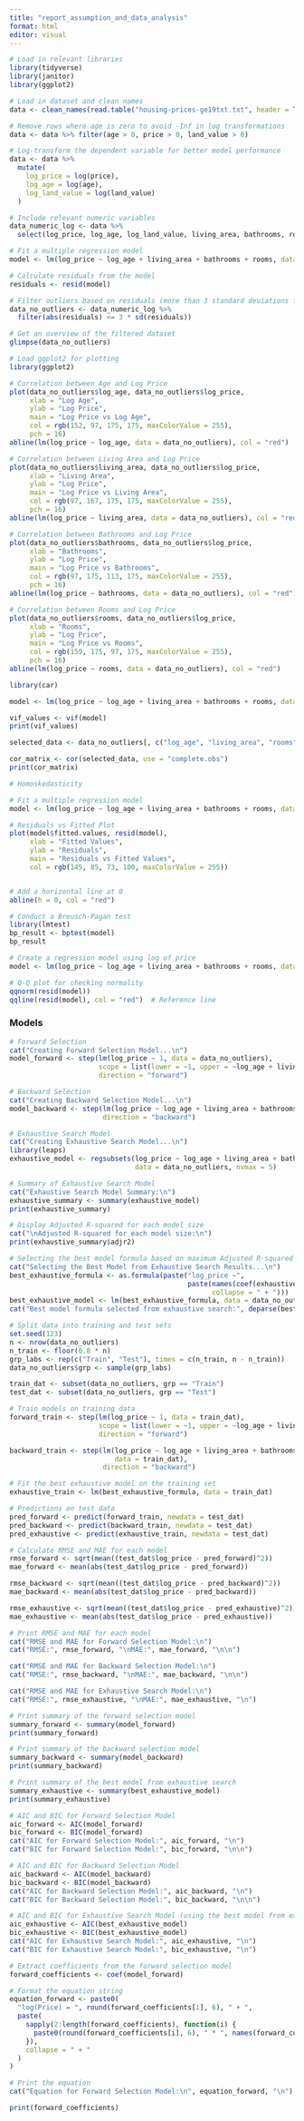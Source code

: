 ```yaml
---
title: "report_assumption_and_data_analysis"
format: html
editor: visual
---
```


```r
# Load in relevant libraries  
library(tidyverse)
library(janitor)
library(ggplot2)

# Load in dataset and clean names
data <- clean_names(read.table("housing-prices-ge19txt.txt", header = TRUE, sep = "\t", stringsAsFactors = FALSE))

# Remove rows where age is zero to avoid -Inf in log transformations
data <- data %>% filter(age > 0, price > 0, land_value > 0)

# Log-transform the dependent variable for better model performance
data <- data %>%
  mutate(
    log_price = log(price),
    log_age = log(age), 
    log_land_value = log(land_value)
  )

# Include relevant numeric variables
data_numeric_log <- data %>%
  select(log_price, log_age, log_land_value, living_area, bathrooms, rooms, lot_size, pct_college, bedrooms)

# Fit a multiple regression model
model <- lm(log_price ~ log_age + living_area + bathrooms + rooms, data = data_numeric_log)

# Calculate residuals from the model
residuals <- resid(model)

# Filter outliers based on residuals (more than 3 standard deviations from the mean)
data_no_outliers <- data_numeric_log %>% 
  filter(abs(residuals) <= 3 * sd(residuals))

# Get an overview of the filtered dataset
glimpse(data_no_outliers)

```

```r

# Load ggplot2 for plotting
library(ggplot2)

# Correlation between Age and Log Price
plot(data_no_outliers$log_age, data_no_outliers$log_price, 
     xlab = "Log Age", 
     ylab = "Log Price", 
     main = "Log Price vs Log Age",
     col = rgb(152, 97, 175, 175, maxColorValue = 255), 
     pch = 16)
abline(lm(log_price ~ log_age, data = data_no_outliers), col = "red")

# Correlation between Living Area and Log Price
plot(data_no_outliers$living_area, data_no_outliers$log_price, 
     xlab = "Living Area", 
     ylab = "Log Price", 
     main = "Log Price vs Living Area",
     col = rgb(97, 167, 175, 175, maxColorValue = 255), 
     pch = 16)
abline(lm(log_price ~ living_area, data = data_no_outliers), col = "red")

# Correlation between Bathrooms and Log Price
plot(data_no_outliers$bathrooms, data_no_outliers$log_price, 
     xlab = "Bathrooms", 
     ylab = "Log Price", 
     main = "Log Price vs Bathrooms",
     col = rgb(97, 175, 113, 175, maxColorValue = 255), 
     pch = 16)
abline(lm(log_price ~ bathrooms, data = data_no_outliers), col = "red")

# Correlation between Rooms and Log Price
plot(data_no_outliers$rooms, data_no_outliers$log_price, 
     xlab = "Rooms", 
     ylab = "Log Price", 
     main = "Log Price vs Rooms",
     col = rgb(159, 175, 97, 175, maxColorValue = 255), 
     pch = 16)
abline(lm(log_price ~ rooms, data = data_no_outliers), col = "red")


```

```r

library(car)

model <- lm(log_price ~ log_age + living_area + bathrooms + rooms, data = data_no_outliers)

vif_values <- vif(model)
print(vif_values)

```

```r

selected_data <- data_no_outliers[, c("log_age", "living_area", "rooms", "bathrooms")]

cor_matrix <- cor(selected_data, use = "complete.obs")  
print(cor_matrix)

```

```r
# Homoskedasticity 

# Fit a multiple regression model
model <- lm(log_price ~ log_age + living_area + bathrooms + rooms, data = data_no_outliers)

# Residuals vs Fitted Plot
plot(model$fitted.values, resid(model), 
     xlab = "Fitted Values", 
     ylab = "Residuals", 
     main = "Residuals vs Fitted Values",
     col = rgb(145, 85, 73, 100, maxColorValue = 255))


# Add a horizontal line at 0
abline(h = 0, col = "red")

# Conduct a Breusch-Pagan test
library(lmtest)
bp_result <- bptest(model)
bp_result
```

```r
# Create a regression model using log of price
model <- lm(log_price ~ log_age + living_area + bathrooms + rooms, data = data_no_outliers)

# Q-Q plot for checking normality
qqnorm(resid(model))
qqline(resid(model), col = "red")  # Reference line
```

### Models

```r
# Forward Selection
cat("Creating Forward Selection Model...\n")
model_forward <- step(lm(log_price ~ 1, data = data_no_outliers), 
                      scope = list(lower = ~1, upper = ~log_age + living_area + bathrooms + rooms),
                      direction = "forward")

# Backward Selection
cat("Creating Backward Selection Model...\n")
model_backward <- step(lm(log_price ~ log_age + living_area + bathrooms + rooms, data = data_no_outliers), 
                       direction = "backward")

# Exhaustive Search Model
cat("Creating Exhaustive Search Model...\n")
library(leaps)
exhaustive_model <- regsubsets(log_price ~ log_age + living_area + bathrooms + rooms, 
                               data = data_no_outliers, nvmax = 5)

# Summary of Exhaustive Search Model
cat("Exhaustive Search Model Summary:\n")
exhaustive_summary <- summary(exhaustive_model)
print(exhaustive_summary)

# Display Adjusted R-squared for each model size
cat("\nAdjusted R-squared for each model size:\n")
print(exhaustive_summary$adjr2)

# Selecting the best model formula based on maximum Adjusted R-squared
cat("Selecting the Best Model from Exhaustive Search Results...\n")
best_exhaustive_formula <- as.formula(paste("log_price ~", 
                                            paste(names(coef(exhaustive_model, which.max(exhaustive_summary$adjr2))[-1]), 
                                                  collapse = " + ")))
best_exhaustive_model <- lm(best_exhaustive_formula, data = data_no_outliers)
cat("Best model formula selected from exhaustive search:", deparse(best_exhaustive_formula), "\n")

```


```r
# Split data into training and test sets
set.seed(123)
n <- nrow(data_no_outliers)
n_train <- floor(0.8 * n)
grp_labs <- rep(c("Train", "Test"), times = c(n_train, n - n_train))
data_no_outliers$grp <- sample(grp_labs)

train_dat <- subset(data_no_outliers, grp == "Train")
test_dat <- subset(data_no_outliers, grp == "Test")

# Train models on training data
forward_train <- step(lm(log_price ~ 1, data = train_dat), 
                      scope = list(lower = ~1, upper = ~log_age + living_area + bathrooms + rooms),
                      direction = "forward")

backward_train <- step(lm(log_price ~ log_age + living_area + bathrooms + rooms, 
                          data = train_dat), 
                       direction = "backward")

# Fit the best exhaustive model on the training set
exhaustive_train <- lm(best_exhaustive_formula, data = train_dat)

# Predictions on test data
pred_forward <- predict(forward_train, newdata = test_dat)
pred_backward <- predict(backward_train, newdata = test_dat)
pred_exhaustive <- predict(exhaustive_train, newdata = test_dat)

# Calculate RMSE and MAE for each model
rmse_forward <- sqrt(mean((test_dat$log_price - pred_forward)^2))
mae_forward <- mean(abs(test_dat$log_price - pred_forward))

rmse_backward <- sqrt(mean((test_dat$log_price - pred_backward)^2))
mae_backward <- mean(abs(test_dat$log_price - pred_backward))

rmse_exhaustive <- sqrt(mean((test_dat$log_price - pred_exhaustive)^2))
mae_exhaustive <- mean(abs(test_dat$log_price - pred_exhaustive))

# Print RMSE and MAE for each model
cat("RMSE and MAE for Forward Selection Model:\n")
cat("RMSE:", rmse_forward, "\nMAE:", mae_forward, "\n\n")

cat("RMSE and MAE for Backward Selection Model:\n")
cat("RMSE:", rmse_backward, "\nMAE:", mae_backward, "\n\n")

cat("RMSE and MAE for Exhaustive Search Model:\n")
cat("RMSE:", rmse_exhaustive, "\nMAE:", mae_exhaustive, "\n")

```


```r
# Print summary of the forward selection model
summary_forward <- summary(model_forward)
print(summary_forward)

# Print summary of the backward selection model
summary_backward <- summary(model_backward)
print(summary_backward)

# Print summary of the best model from exhaustive search
summary_exhaustive <- summary(best_exhaustive_model)
print(summary_exhaustive)

```

```r
# AIC and BIC for Forward Selection Model
aic_forward <- AIC(model_forward)
bic_forward <- BIC(model_forward)
cat("AIC for Forward Selection Model:", aic_forward, "\n")
cat("BIC for Forward Selection Model:", bic_forward, "\n\n")

# AIC and BIC for Backward Selection Model
aic_backward <- AIC(model_backward)
bic_backward <- BIC(model_backward)
cat("AIC for Backward Selection Model:", aic_backward, "\n")
cat("BIC for Backward Selection Model:", bic_backward, "\n\n")

# AIC and BIC for Exhaustive Search Model (using the best model from exhaustive search)
aic_exhaustive <- AIC(best_exhaustive_model)
bic_exhaustive <- BIC(best_exhaustive_model)
cat("AIC for Exhaustive Search Model:", aic_exhaustive, "\n")
cat("BIC for Exhaustive Search Model:", bic_exhaustive, "\n")

```
```r
# Extract coefficients from the forward selection model
forward_coefficients <- coef(model_forward)

# Format the equation string
equation_forward <- paste0(
  "log(Price) = ", round(forward_coefficients[1], 6), " + ",
  paste(
    sapply(2:length(forward_coefficients), function(i) {
      paste0(round(forward_coefficients[i], 6), " * ", names(forward_coefficients)[i])
    }),
    collapse = " + "
  )
)

# Print the equation
cat("Equation for Forward Selection Model:\n", equation_forward, "\n")

print(forward_coefficients)


```



